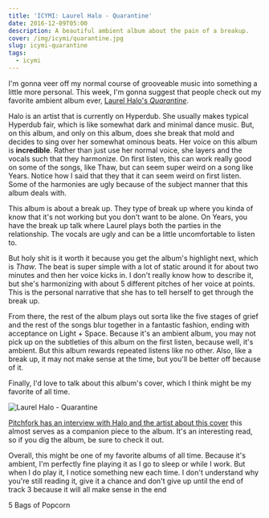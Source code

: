 ```yaml
---
title: 'ICYMI: Laurel Halo - Quarantine'
date: 2016-12-09T05:00
description: A beautiful ambient album about the pain of a breakup.
cover: /img/icymi/quarantine.jpg
slug: icymi-quarantine
tags:
  - icymi
---
```


I'm gonna veer off my normal course of grooveable music into something a little
more personal. This week, I'm gonna suggest that people check out my favorite
ambient album ever, [Laurel Halo's _Quarantine_](https://open.spotify.com/album/5XARRzHIiZ3SyXEQEaWQ32).

Halo is an artist that is currently on Hyperdub. She usually makes typical
Hyperdub fair, which is like somewhat dark and minimal dance music. But, on this
album, and only on this album, does she break that mold and decides to sing over
her somewhat ominous beats. Her voice on this album is **incredible**. Rather
than just use her normal voice, she layers and the vocals such that they
harmonize. On first listen, this can work really good on some of the songs, like
Thaw, but can seem super weird on a song like Years. Notice how I said that they
that it can seem weird on first listen. Some of the harmonies are ugly because
of the subject manner that this album deals with.

This album is about a break up. They type of break up where you kinda of know
that it's not working but you don't want to be alone. On Years, you have the
break up talk where Laurel plays both the parties in the relationship. The
vocals are ugly and can be a little uncomfortable to listen to.

But holy shit is it worth it because you get the album's highlight next, which
is _Thaw_. The beat is super simple with a lot of static around it for about two
minutes and then her voice kicks in. I don't really know how to describe it, but
she's harmonizing with about 5 different pitches of her voice at points. This is
the personal narrative that she has to tell herself to get through the break up.

From there, the rest of the album plays out sorta like the five stages of grief
and the rest of the songs blur together in a fantastic fashion, ending with
acceptance on Light + Space. Because it's an ambient album, you may not pick up
on the subtleties of this album on the first listen, because well, it's ambient.
But this album rewards repeated listens like no other. Also, like a break up, it
may not make sense at the time, but you'll be better off because of it.

Finally, I'd love to talk about this album's cover, which I think might be
my favorite of all time.

![Laurel Halo - Quarantine](/img/icymi/quarantine.jpg)

[Pitchfork has an interview with Halo and the artist about this cover](http://pitchfork.com/features/take-cover/8859-laurel-halo/) this almost
serves as a companion piece to the album. It's an interesting read, so if you
dig the album, be sure to check it out.

Overall, this might be one of my favorite albums of all time. Because it's
ambient, I'm perfectly fine playing it as I go to sleep or while I work. But
when I do play it, I notice something new each time. I don't understand why
you're still reading it, give it a chance and don't give up until the end of
track 3 because it will all make sense in the end

5 Bags of Popcorn
